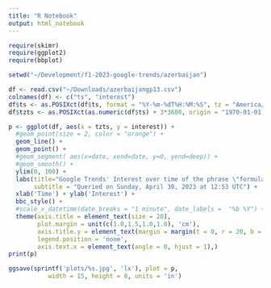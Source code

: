 ```yaml
---
title: "R Notebook"
output: html_notebook
---
```


```r
require(skimr)
require(ggplot2)
require(bbplot)
```

```r
setwd("~/Development/f1-2023-google-trends/azerbaijan")
```

```r
df <- read.csv("~/Downloads/azerbaijangp13.csv")
colnames(df) <- c("ts", "interest")
df$ts <- as.POSIXct(df$ts, format = "%Y-%m-%dT%H:%M:%S", tz = "America/Sao_Paulo")
df$tzts <- as.POSIXct(as.numeric(df$ts) + 3*3600, origin = "1970-01-01 00:00:00 UTC")
```


```r
p <- ggplot(df, aes(x = tzts, y = interest)) +
  #geom_point(size = 2, color = "orange") +
  geom_line() +
  geom_point() +
  #geom_segment( aes(x=date, xend=date, y=0, yend=deep)) +
  #geom_smooth() +
  ylim(0, 100) +
  labs(title="Google Trends' Interest over time of the phrase \"formula 1\"",
       subtitle = "Queried on Sunday, April 30, 2023 at 12:53 UTC") +
  xlab('Time') + ylab('Interest') +
  bbc_style() +
  #scale_x_datetime(date_breaks = "1 minute", date_labels =  "%b %Y") +
  theme(axis.title = element_text(size = 20), 
        plot.margin = unit(c(1.0,1.5,1.0,1.0), 'cm'),
        axis.title.y = element_text(margin = margin(t = 0, r = 20, b = 0, l = 0)),
        legend.position = 'none',
        axis.text.x = element_text(angle = 0, hjust = 1),) 
print(p)
```
```r
ggsave(sprintf('plots/%s.jpg', 'lx'), plot = p, 
           width = 15, height = 8, units = 'in')
```

